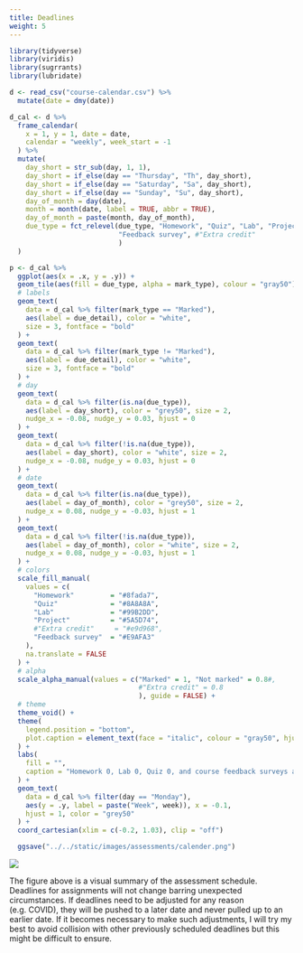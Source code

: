 ```yaml
---
title: Deadlines
weight: 5
---
```


```r
library(tidyverse)
library(viridis)
library(sugrrants)
library(lubridate)

d <- read_csv("course-calendar.csv") %>%
  mutate(date = dmy(date))

d_cal <- d %>%
  frame_calendar(
    x = 1, y = 1, date = date,
    calendar = "weekly", week_start = -1
  ) %>%
  mutate(
    day_short = str_sub(day, 1, 1),
    day_short = if_else(day == "Thursday", "Th", day_short),
    day_short = if_else(day == "Saturday", "Sa", day_short),
    day_short = if_else(day == "Sunday", "Su", day_short),
    day_of_month = day(date),
    month = month(date, label = TRUE, abbr = TRUE),
    day_of_month = paste(month, day_of_month),
    due_type = fct_relevel(due_type, "Homework", "Quiz", "Lab", "Project", 
                           "Feedback survey", #"Extra credit"
                           )
  )

p <- d_cal %>%
  ggplot(aes(x = .x, y = .y)) +
  geom_tile(aes(fill = due_type, alpha = mark_type), colour = "gray50") +
  # labels
  geom_text(
    data = d_cal %>% filter(mark_type == "Marked"),
    aes(label = due_detail), color = "white",
    size = 3, fontface = "bold"
  ) +
  geom_text(
    data = d_cal %>% filter(mark_type != "Marked"),
    aes(label = due_detail), color = "white",
    size = 3, fontface = "bold"
  ) +
  # day
  geom_text(
    data = d_cal %>% filter(is.na(due_type)),
    aes(label = day_short), color = "grey50", size = 2,
    nudge_x = -0.08, nudge_y = 0.03, hjust = 0
  ) +
  geom_text(
    data = d_cal %>% filter(!is.na(due_type)),
    aes(label = day_short), color = "white", size = 2,
    nudge_x = -0.08, nudge_y = 0.03, hjust = 0
  ) +
  # date
  geom_text(
    data = d_cal %>% filter(is.na(due_type)),
    aes(label = day_of_month), color = "grey50", size = 2,
    nudge_x = 0.08, nudge_y = -0.03, hjust = 1
  ) +
  geom_text(
    data = d_cal %>% filter(!is.na(due_type)),
    aes(label = day_of_month), color = "white", size = 2,
    nudge_x = 0.08, nudge_y = -0.03, hjust = 1
  ) +
  # colors
  scale_fill_manual(
    values = c(
      "Homework"         = "#8fada7",
      "Quiz"             = "#8A8A8A",
      "Lab"              = "#99B2DD",
      "Project"          = "#5A5D74",
      #"Extra credit"     = "#e9d968",
      "Feedback survey"  = "#E9AFA3"
    ),
    na.translate = FALSE
  ) +
  # alpha
  scale_alpha_manual(values = c("Marked" = 1, "Not marked" = 0.8#, 
                                #"Extra credit" = 0.8
                                ), guide = FALSE) +
  # theme
  theme_void() +
  theme(
    legend.position = "bottom",
    plot.caption = element_text(face = "italic", colour = "gray50", hjust = 1, vjust = 28)
  ) +
  labs(
    fill = "",
    caption = "Homework 0, Lab 0, Quiz 0, and course feedback surveys are not marked."
  ) +
  geom_text(
    data = d_cal %>% filter(day == "Monday"),
    aes(y = .y, label = paste("Week", week)), x = -0.1,
    hjust = 1, color = "grey50"
  ) +
  coord_cartesian(xlim = c(-0.2, 1.03), clip = "off")

  ggsave("../../static/images/assessments/calender.png")
```
<img src="/images/assessments/calender.png"/>

<p style="text-align: left"> The figure above is a visual summary of the assessment schedule. Deadlines for assignments will not change barring unexpected circumstances. If deadlines need to be adjusted for any reason (e.g. COVID), they will be pushed to a later date and never pulled up to an earlier date. If it becomes necessary to make such adjustments, I will try my best to avoid collision with other previously scheduled deadlines but this might be difficult to ensure.</p>